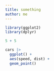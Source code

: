```yaml
---
title: something
author: me
---
```


```r
library(ggplot2)
library(dplyr)
```

```r
5 + 5
```

```r
cars |>
  ggplot() +
  aes(speed, dist) +
  geom_point()
```
